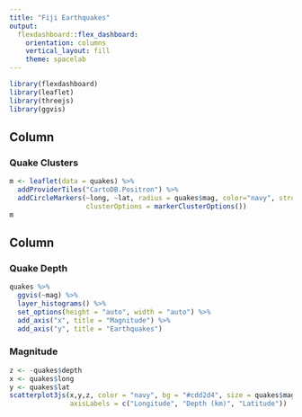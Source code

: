 ```yaml
---
title: "Fiji Earthquakes"
output: 
  flexdashboard::flex_dashboard:
    orientation: columns
    vertical_layout: fill
    theme: spacelab
---
```


```r
library(flexdashboard)
library(leaflet)
library(threejs)
library(ggvis)
```

Column {data-width=650}
-----------------------------------------------------------------------

### Quake Clusters

```r
m <- leaflet(data = quakes) %>%
  addProviderTiles("CartoDB.Positron") %>%
  addCircleMarkers(~long, ~lat, radius = quakes$mag, color="navy", stroke = FALSE, fillOpacity = 0.8, 
                   clusterOptions = markerClusterOptions())
m
```

Column {data-width=350}
-----------------------------------------------------------------------

### Quake Depth

```r
quakes %>%
  ggvis(~mag) %>%
  layer_histograms() %>%
  set_options(height = "auto", width = "auto") %>%
  add_axis("x", title = "Magnitude") %>%
  add_axis("y", title = "Earthquakes")
```

### Magnitude

```r
z <- -quakes$depth
x <- quakes$long
y <- quakes$lat
scatterplot3js(x,y,z, color = "navy", bg = "#cdd2d4", size = quakes$mag,
               axisLabels = c("Longitude", "Depth (km)", "Latitude"))
```

